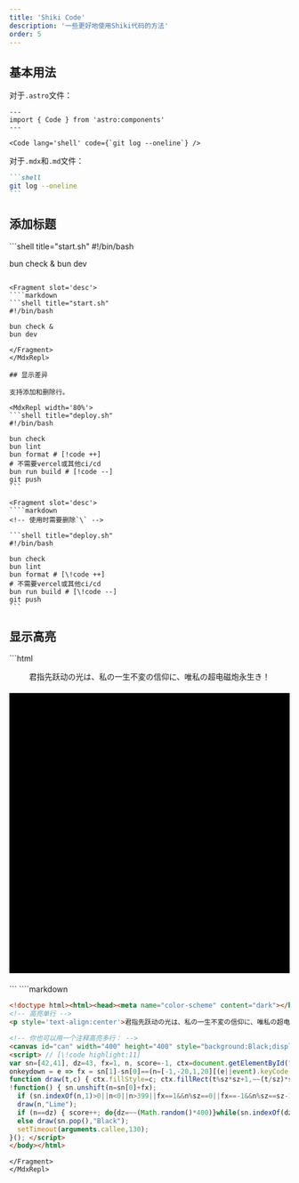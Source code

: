 ```yaml
---
title: 'Shiki Code'
description: '一些更好地使用Shiki代码的方法'
order: 5
---
```



## 基本用法

对于`.astro`文件：

```astro
---
import { Code } from 'astro:components'
---

<Code lang='shell' code={`git log --oneline`} />
```

对于`.mdx`和`.md`文件：

````markdown
```shell
git log --oneline
```
````

## 添加标题

<MdxRepl width='80%'>
```shell title="start.sh"
#!/bin/bash

bun check &
bun dev
```

<Fragment slot='desc'>
````markdown
```shell title="start.sh"
#!/bin/bash

bun check &
bun dev
```
````
</Fragment>
</MdxRepl>

## 显示差异

支持添加和删除行。

<MdxRepl width='80%'>
```shell title="deploy.sh"
#!/bin/bash

bun check
bun lint
bun format # [!code ++]
# 不需要vercel或其他ci/cd
bun run build # [!code --]
git push
```

<Fragment slot='desc'>
````markdown
<!-- 使用时需要删除`\` -->

```shell title="deploy.sh"
#!/bin/bash

bun check
bun lint
bun format # [\!code ++]
# 不需要vercel或其他ci/cd
bun run build # [\!code --]
git push
```
````
</Fragment>
</MdxRepl>

## 显示高亮

<MdxRepl width='80%'>
```html
<!doctype html><html><head><meta name="color-scheme" content="dark"></head><body style='overflow:hidden'> 
<!-- 高亮单行 -->
<p style='text-align:center'>君指先跃动の光は、私の一生不変の信仰に、唯私の超电磁炮永生き！</p> <!-- [!code highlight] -->

<!-- 你也可以用一个注释高亮多行： -->
<canvas id="can" width="400" height="400" style="background:Black;display:block;margin:20px auto;"></canvas> 
<script> // [!code highlight:11]
var sn=[42,41], dz=43, fx=1, n, score=-1, ctx=document.getElementById("can").getContext("2d"), sz=20;
onkeydown = e => fx = sn[1]-sn[0]==(n=[-1,-20,1,20][(e||event).keyCode-37]||fx) ? fx : n;
function draw(t,c) { ctx.fillStyle=c; ctx.fillRect(t%sz*sz+1,~~(t/sz)*sz+1,sz-2,sz-2); }
!function() { sn.unshift(n=sn[0]+fx);
  if (sn.indexOf(n,1)>0||n<0||n>399||fx==1&&n%sz==0||fx==-1&&n%sz==sz-1) return alert("GAME OVER. Score: "+score);
  draw(n,"Lime");
  if (n==dz) { score++; do{dz=~~(Math.random()*400)}while(sn.indexOf(dz)>=0); draw(dz,"Yellow"); }
  else draw(sn.pop(),"Black");
  setTimeout(arguments.callee,130);
}(); </script> 
</body></html> 
```

<Fragment slot='desc'>
````markdown
<!-- 使用时需要删除`\` -->

```html
<!doctype html><html><head><meta name="color-scheme" content="dark"></head><body style='overflow:hidden'> 
<!-- 高亮单行 -->
<p style='text-align:center'>君指先跃动の光は、私の一生不変の信仰に、唯私の超电磁炮永生き！</p> <!-- [\!code highlight] -->

<!-- 你也可以用一个注释高亮多行： -->
<canvas id="can" width="400" height="400" style="background:Black;display:block;margin:20px auto;"></canvas> 
<script> // [\!code highlight:11]
var sn=[42,41], dz=43, fx=1, n, score=-1, ctx=document.getElementById("can").getContext("2d"), sz=20;
onkeydown = e => fx = sn[1]-sn[0]==(n=[-1,-20,1,20][(e||event).keyCode-37]||fx) ? fx : n;
function draw(t,c) { ctx.fillStyle=c; ctx.fillRect(t%sz*sz+1,~~(t/sz)*sz+1,sz-2,sz-2); }
!function() { sn.unshift(n=sn[0]+fx);
  if (sn.indexOf(n,1)>0||n<0||n>399||fx==1&&n%sz==0||fx==-1&&n%sz==sz-1) return alert("GAME OVER. Score: "+score);
  draw(n,"Lime");
  if (n==dz) { score++; do{dz=~~(Math.random()*400)}while(sn.indexOf(dz)>=0); draw(dz,"Yellow"); }
  else draw(sn.pop(),"Black");
  setTimeout(arguments.callee,130);
}(); </script> 
</body></html> 
```
````
</Fragment>
</MdxRepl>
